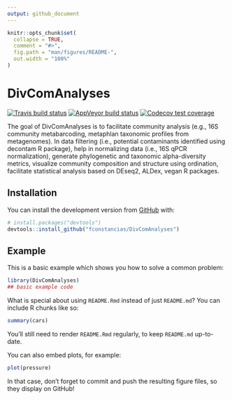 ```yaml
---
output: github_document
---
```


<!-- README.md is generated from README.Rmd. Please edit that file -->

```r
knitr::opts_chunk$set(
  collapse = TRUE,
  comment = "#>",
  fig.path = "man/figures/README-",
  out.width = "100%"
)
```

# DivComAnalyses

<!-- badges: start -->
[![Travis build status](https://travis-ci.com/fconstancias/DivComAnalyses.svg?branch=master)](https://travis-ci.com/fconstancias/DivComAnalyses)
[![AppVeyor build status](https://ci.appveyor.com/api/projects/status/github/fconstancias/DivComAnalyses?branch=master&svg=true)](https://ci.appveyor.com/project/fconstancias/DivComAnalyses)
[![Codecov test coverage](https://codecov.io/gh/fconstancias/DivComAnalyses/branch/master/graph/badge.svg)](https://codecov.io/gh/fconstancias/DivComAnalyses?branch=master)
<!-- badges: end -->

The goal of DivComAnalyses is to facilitate community analysis (e.g., 16S community metabarcoding, metaphlan taxonomic profiles from metagenomes). In data filtering (i.e., potential contaminants identified using decontam R package), help in normalizing data (i.e., 16S qPCR normalization), generate phylogenetic and taxonomic alpha-diversity metrics, visualize community composition and structure using ordination, facilitate statistical analysis based on DEseq2, ALDex, vegan R packages.

## Installation

You can install the development version from [GitHub](https://github.com/) with:

``` r
# install.packages("devtools")
devtools::install_github("fconstancias/DivComAnalyses")
```
## Example

This is a basic example which shows you how to solve a common problem:

```r
library(DivComAnalyses)
## basic example code
```

What is special about using `README.Rmd` instead of just `README.md`? You can include R chunks like so:

```r
summary(cars)
```

You'll still need to render `README.Rmd` regularly, to keep `README.md` up-to-date.

You can also embed plots, for example:

```r
plot(pressure)
```

In that case, don't forget to commit and push the resulting figure files, so they display on GitHub!
